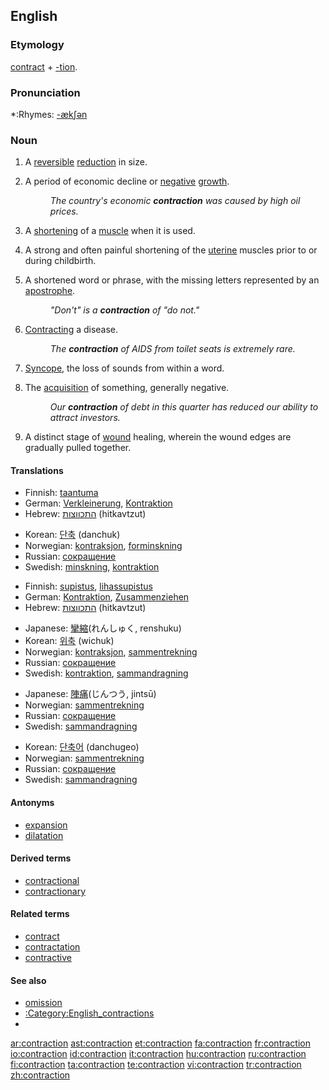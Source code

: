 ==English==

===Etymology===
[[contract]] + [[-tion]].

===Pronunciation===
*:Rhymes: [[Rhymes:English:-ækʃən|-ækʃən]]

===Noun===
{{en-noun}}

# A [[reversible]] [[reduction]] in size.
# {{economics}} A period of economic decline or [[negative]] [[growth]].
#:''The country's economic '''contraction''' was caused by high oil prices.''
# {{biology}} A [[shorten]]ing of a [[muscle]] when it is used.
# {{medicine}} A strong and often painful shortening of the [[uterine]] muscles prior to or during childbirth.
# {{grammar}} A shortened word or phrase, with the missing letters represented by an [[apostrophe]].
#:''"Don't" is a '''contraction''' of "do not."''
# {{medicine}} [[contract|Contracting]] a disease.
#: ''The '''contraction''' of AIDS from toilet seats is extremely rare.''
# {{phonetics}} [[syncope|Syncope]], the loss of sounds from within a word.
# The [[acquisition]] of something, generally negative.
#:''Our '''contraction''' of debt in this quarter has reduced our ability to attract investors.''
# {{medicine}} A distinct stage of [[wound]] healing, wherein the wound edges are gradually pulled together.

====Translations====

{{trans-top|reduction in size or activity}}
<!--Languages from A to I go here-->
*Finnish: [[taantuma]]
*German: [[Verkleinerung]], [[Kontraktion]]
*Hebrew: [[התכווצות]] (hitkavtzut) {{f}}
{{trans-mid}}
<!--Languages from J to Z go here-->
*Korean: [[단축]] (danchuk)
*Norwegian: [[kontraksjon]], [[forminskning]]
*Russian: [[сокращение]]
*Swedish: [[minskning]], [[kontraktion]]
{{trans-bottom}}

{{trans-top|shortening of a muscle when it is used}}
<!--Languages from A to I go here-->
*Finnish: [[supistus]], [[lihassupistus]]
*German: [[Kontraktion]], [[Zusammenziehen]]
*Hebrew: [[התכווצות]] (hitkavtzut) {{f}}
{{trans-mid}}
<!--Languages from J to Z go here-->
*Japanese: [[攣縮]](れんしゅく, renshuku)
*Korean: [[위축]] (wichuk)
*Norwegian: [[kontraksjon]], [[sammentrekning]]
*Russian: [[сокращение]]
*Swedish: [[kontraktion]], [[sammandragning]]
{{trans-bottom}}

{{trans-top|painful shortening of the uterine muscles}}
<!--Languages from A to I go here-->
{{trans-mid}}
<!--Languages from J to Z go here-->
*Japanese: [[陣痛]](じんつう, jintsū)
*Norwegian: [[sammentrekning]]
*Russian: [[сокращение]]
*Swedish: [[sammandragning]]
{{trans-bottom}}

{{trans-top|shortened word or phrase}}
<!--Languages from A to I go here-->
{{trans-mid}}
<!--Languages from J to Z go here-->
*Korean: [[단축어]] (danchugeo)
*Norwegian: [[sammentrekning]]
*Russian: [[сокращение]]
*Swedish: [[sammandragning]]
{{trans-bottom}}

====Antonyms====
*[[expansion]]
*[[dilatation]]

====Derived terms====
*[[contractional]]
*[[contractionary]]

====Related terms====
*[[contract]]
*[[contractation]]
*[[contractive]]

====See also====
*[[omission]]
*[[:Category:English_contractions]]
*{{pedialite|dab=contraction}}

[[ar:contraction]]
[[ast:contraction]]
[[et:contraction]]
[[fa:contraction]]
[[fr:contraction]]
[[io:contraction]]
[[id:contraction]]
[[it:contraction]]
[[hu:contraction]]
[[ru:contraction]]
[[fi:contraction]]
[[ta:contraction]]
[[te:contraction]]
[[vi:contraction]]
[[tr:contraction]]
[[zh:contraction]]